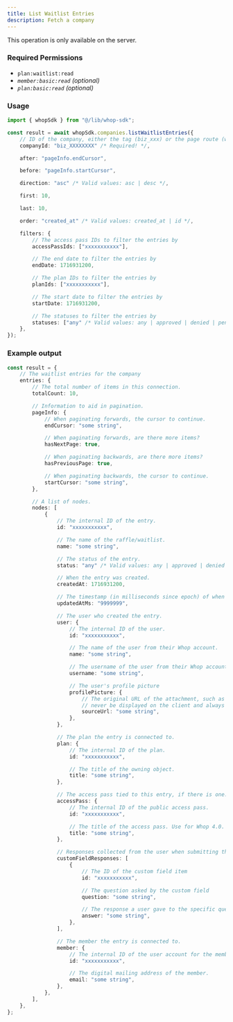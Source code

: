 ```yaml
---
title: List Waitlist Entries
description: Fetch a company
---
```

<Note>This operation is only available on the server.</Note>

### Required Permissions
 - `plan:waitlist:read`
 - _`member:basic:read` (optional)_
 - _`plan:basic:read` (optional)_

### Usage

```typescript
import { whopSdk } from "@/lib/whop-sdk";

const result = await whopSdk.companies.listWaitlistEntries({
	// ID of the company, either the tag (biz_xxx) or the page route (whop-dev)
	companyId: "biz_XXXXXXXX" /* Required! */,

	after: "pageInfo.endCursor",

	before: "pageInfo.startCursor",

	direction: "asc" /* Valid values: asc | desc */,

	first: 10,

	last: 10,

	order: "created_at" /* Valid values: created_at | id */,

	filters: {
		// The access pass IDs to filter the entries by
		accessPassIds: ["xxxxxxxxxxx"],

		// The end date to filter the entries by
		endDate: 1716931200,

		// The plan IDs to filter the entries by
		planIds: ["xxxxxxxxxxx"],

		// The start date to filter the entries by
		startDate: 1716931200,

		// The statuses to filter the entries by
		statuses: ["any" /* Valid values: any | approved | denied | pending */],
	},
});

```

### Example output

```typescript
const result = {
	// The waitlist entries for the company
	entries: {
		// The total number of items in this connection.
		totalCount: 10,

		// Information to aid in pagination.
		pageInfo: {
			// When paginating forwards, the cursor to continue.
			endCursor: "some string",

			// When paginating forwards, are there more items?
			hasNextPage: true,

			// When paginating backwards, are there more items?
			hasPreviousPage: true,

			// When paginating backwards, the cursor to continue.
			startCursor: "some string",
		},

		// A list of nodes.
		nodes: [
			{
				// The internal ID of the entry.
				id: "xxxxxxxxxxx",

				// The name of the raffle/waitlist.
				name: "some string",

				// The status of the entry.
				status: "any" /* Valid values: any | approved | denied | pending */,

				// When the entry was created.
				createdAt: 1716931200,

				// The timestamp (in milliseconds since epoch) of when the object was last updated
				updatedAtMs: "9999999",

				// The user who created the entry.
				user: {
					// The internal ID of the user.
					id: "xxxxxxxxxxx",

					// The name of the user from their Whop account.
					name: "some string",

					// The username of the user from their Whop account.
					username: "some string",

					// The user's profile picture
					profilePicture: {
						// The original URL of the attachment, such as a direct link to S3. This should
						// never be displayed on the client and always passed to an Imgproxy transformer.
						sourceUrl: "some string",
					},
				},

				// The plan the entry is connected to.
				plan: {
					// The internal ID of the plan.
					id: "xxxxxxxxxxx",

					// The title of the owning object.
					title: "some string",
				},

				// The access pass tied to this entry, if there is one.
				accessPass: {
					// The internal ID of the public access pass.
					id: "xxxxxxxxxxx",

					// The title of the access pass. Use for Whop 4.0.
					title: "some string",
				},

				// Responses collected from the user when submitting their entry.
				customFieldResponses: [
					{
						// The ID of the custom field item
						id: "xxxxxxxxxxx",

						// The question asked by the custom field
						question: "some string",

						// The response a user gave to the specific question or field.
						answer: "some string",
					},
				],

				// The member the entry is connected to.
				member: {
					// The internal ID of the user account for the member.
					id: "xxxxxxxxxxx",

					// The digital mailing address of the member.
					email: "some string",
				},
			},
		],
	},
};

```
